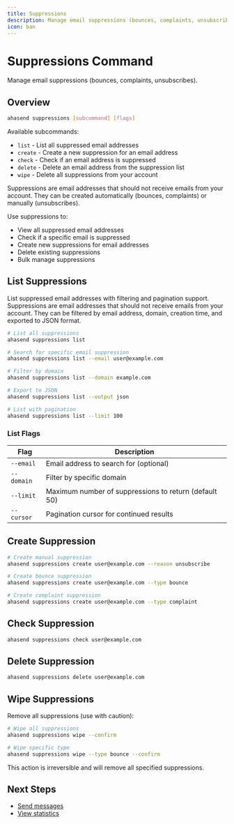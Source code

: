 ```yaml
---
title: Suppressions
description: Manage email suppressions (bounces, complaints, unsubscribes)
icon: ban
---
```


# Suppressions Command

Manage email suppressions (bounces, complaints, unsubscribes).

## Overview

```bash
ahasend suppressions [subcommand] [flags]
```

Available subcommands:
- `list` - List all suppressed email addresses
- `create` - Create a new suppression for an email address
- `check` - Check if an email address is suppressed
- `delete` - Delete an email address from the suppression list
- `wipe` - Delete all suppressions from your account

Suppressions are email addresses that should not receive emails from your account. They can be created automatically (bounces, complaints) or manually (unsubscribes).

Use suppressions to:
- View all suppressed email addresses
- Check if a specific email is suppressed
- Create new suppressions for email addresses
- Delete existing suppressions
- Bulk manage suppressions

## List Suppressions

List suppressed email addresses with filtering and pagination support. Suppressions are email addresses that should not receive emails from your account. They can be filtered by email address, domain, creation time, and exported to JSON format.

```bash
# List all suppressions
ahasend suppressions list

# Search for specific email suppression
ahasend suppressions list --email user@example.com

# Filter by domain
ahasend suppressions list --domain example.com

# Export to JSON
ahasend suppressions list --output json

# List with pagination
ahasend suppressions list --limit 100
```

### List Flags

| Flag | Description |
|------|-------------|
| `--email` | Email address to search for (optional) |
| `--domain` | Filter by specific domain |
| `--limit` | Maximum number of suppressions to return (default 50) |
| `--cursor` | Pagination cursor for continued results |

## Create Suppression

```bash
# Create manual suppression
ahasend suppressions create user@example.com --reason unsubscribe

# Create bounce suppression
ahasend suppressions create user@example.com --type bounce

# Create complaint suppression
ahasend suppressions create user@example.com --type complaint
```

## Check Suppression

```bash
ahasend suppressions check user@example.com
```

## Delete Suppression

```bash
ahasend suppressions delete user@example.com
```

## Wipe Suppressions

Remove all suppressions (use with caution):

```bash
# Wipe all suppressions
ahasend suppressions wipe --confirm

# Wipe specific type
ahasend suppressions wipe --type bounce --confirm
```

<Warning>
This action is irreversible and will remove all specified suppressions.
</Warning>

## Next Steps

- [Send messages](/cli/commands/messages)
- [View statistics](/cli/commands/stats)